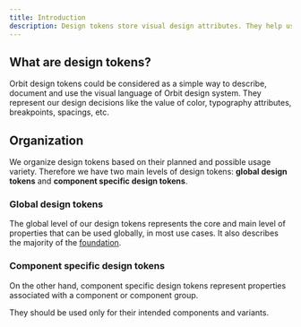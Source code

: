 ```yaml
---
title: Introduction
description: Design tokens store visual design attributes. They help us make our UI more consistent and support custom themes.
---
```


## What are design tokens?

Orbit design tokens could be considered as a simple way to describe, document
and use the visual language of Orbit design system.
They represent our design decisions
like the value of color, typography attributes, breakpoints, spacings, etc.

## Organization

We organize design tokens based on their planned and possible usage variety.
Therefore we have two main levels of design tokens:
**global design tokens** and **component specific design tokens**.

### Global design tokens

The global level of our design tokens represents the core
and main level of properties that can be used globally,
in most use cases. It also describes the majority of the [foundation](/foundation).

### Component specific design tokens

On the other hand,
component specific design tokens represent properties
associated with a component or component group.

They should be used only for their intended components and variants.
